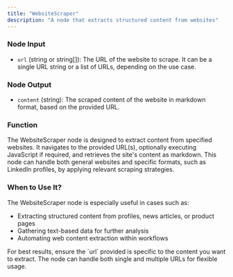 ```yaml
---
title: "WebsiteScraper"
description: "A node that extracts structured content from websites"
---
```


### Node Input

- `url` (string or string[]): The URL of the website to scrape. It can be a single URL string or a list of URLs, depending on the use case.

### Node Output

- `content` (string): The scraped content of the website in markdown format, based on the provided URL.

### Function

The WebsiteScraper node is designed to extract content from specified websites. It navigates to the provided URL(s), optionally executing JavaScript if required, and retrieves the site's content as markdown. This node can handle both general websites and specific formats, such as LinkedIn profiles, by applying relevant scraping strategies.

### When to Use It?

The WebsiteScraper node is especially useful in cases such as:

- Extracting structured content from profiles, news articles, or product pages
- Gathering text-based data for further analysis
- Automating web content extraction within workflows

<Info>
  For best results, ensure the `url` provided is specific to the content you
  want to extract. The node can handle both single and multiple URLs for
  flexible usage.
</Info>
